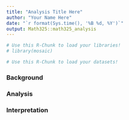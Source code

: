 ```yaml
---
title: "Analysis Title Here"
author: "Your Name Here"
date: "`r format(Sys.time(), '%B %d, %Y')`"
output: Math325::math325_analysis
---
```


```r
# Use this R-Chunk to load your libraries!
# library(mosaic)
```

```r
# Use this R-Chunk to load your datasets!

```

### Background


### Analysis


### Interpretation


